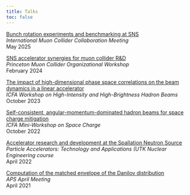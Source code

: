 ```yaml
---
title: Talks
toc: false
---
```



[Bunch rotation experiments and benchmarking at SNS](https://indico.desy.de/event/45968/contributions/186224/) \
*International Muon Collider Collaboration Meeting* \
May 2025

[SNS accelerator synergies for muon collider R&D](https://agenda.hep.wisc.edu/event/2140/contributions/30224/attachments/9569/11827/2024-02-23_sns_synergies.pdf) \
*Princeton Muon Collider Organizational Workshop* \
February 2024

[The impact of high-dimensional phase space correlations on the beam dynamics in a linear accelerator](https://accelconf.web.cern.ch/hb2023/talks/tuc1c2_talk.pdf) \
*ICFA Workshop on High-Intensity and High-Brightness Hadron Beams* \
October 2023 

[Self-consistent, angular-momentum-dominated hadron beams for space charge mitigation](https://conference.sns.gov/event/335/contributions/528/attachments/892/8194/2022-10-26_Hoover_space_charge_workshop.pdf) \
*ICFA Mini-Workshop on Space Charge* \
October 2022

[Accelerator research and development at the Spallation Neutron Source]() \
*Particle Accelerators: Technology and Applications (UTK Nuclear Engineering course* \
April 2022

[Computation of the matched envelope of the Danilov distribution]() \
*APS April Meeting* \
April 2021
